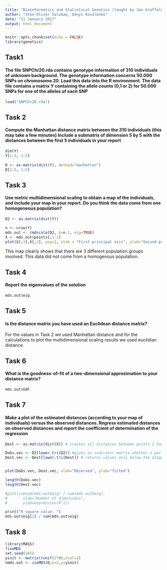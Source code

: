 ```yaml
---
title: "Bioinformatics and Statistical Genetics (taught by Jan Graffelman), HW5, Population Substructure"
author: "Sten-Oliver Salumaa, Denys Kovalenko"
date: "11 January 2017"
output: html_document
---
```



```r
knitr::opts_chunk$set(echo = FALSE)
library(genetics)
```

## Task1
#### The file SNPChr20.rda contains genotype information of 310 individuals of unknown background. The genotype information concerns 50.000 SNPs on chromosome 20. Load this data into the R environment. The data file contains a matrix Y containing the allele counts (0,1 or 2) for 50.000 SNPs for one of the alleles of each SNP

```r
load("SNPChr20.rda")
```


## Task 2
#### Compute the Manhattan distance matrix between the 310 individuals (this may take a few minutes) Include a submatrix of dimension 5 by 5 with the distances between the first 5 individuals in your report

```r
dim(Y)
Y[1:5, 1:5]
 
D <- as.matrix(dist(Y), method="manhattan")
D[1:5, 1:5]
```

## Task 3
#### Use metric multidimensional scaling to obtain a map of the individuals, and include your map in your report. Do you think the data come from one homogeneous population?

```r
D2 <- as.matrix(dist(Y))

n <- nrow(Y)
mds.out <- cmdscale(D2, k=n-1, eig=TRUE)
X <- mds.out$points[,1:2]
plot(X[,1],X[,2], asp=1, xlab = "First principal axis", ylab="Second principal axis")
```

This map clearly shows that there are 3 different population groups involved. This data did not come from a homogenous population.


## Task 4
####  Report the eigenvalues of the solution

```r
mds.out$eig
```

## Task 5
####  Is the distance matrix you have used an Euclidean distance matrix?

For the values in Task 2 we used Manhattan distance and for the calculations to plot the multidimensional scaling results we used euclidian distance.


## Task 6
#### What is the goodness-of-fit of a two-dimensional approximation to your distance matrix? 

```r
mds.out$GOF
```

## Task 7
#### Make a plot of the estimated distances (according to your map of individuals) versus the observed distances. Regress estimated distances on observed distances and report the coefficient of determination of the regression

```r
Dest <- as.matrix(dist(X)) # creates all distances between points I have on my computer screen

Dobs.vec <- D2[lower.tri(D2)] #gives an indicator matrix whether a particular entry is below diagonal or no
Dest.vec <- Dest[lower.tri(Dest)] # returns values only below the diagonal


plot(Dobs.vec, Dest.vec, xlab="Observed", ylab="fitted")

length(Dobs.vec)
length(Dest.vec)

#plot(cumsum(mds.out$eig) / sum(mds.out$eig), 
#       xlab="Number of dimensions", 
#       ylab=expression(R^2))
```
```r
print("R square value: ")
mds.out$eig[2] / sum(mds.out$eig)
```

## Task 8
####


```r
library(MASS)
?isoMDS
set.seed(105)
yinit <- matrix(runif(2*n),ncol=2)
nmds.out <- isoMDS(D,k=2,y=yinit)

```


```r

```


```r

```


```r

```


```r

```


```r

```


```r

```


```r

```

